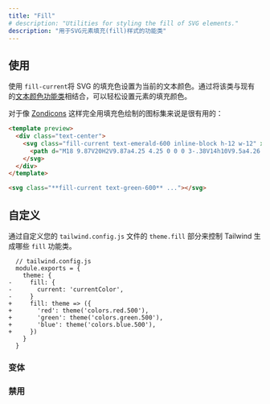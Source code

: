 ```yaml
---
title: "Fill"
# description: "Utilities for styling the fill of SVG elements."
description: "用于SVG元素填充(fill)样式的功能类"
---
```




<!-- ## Usage -->
## 使用

<!-- Use `fill-current` to set the fill color of an SVG to the current text color. This makes it easy to set an element's fill color by combining this class with an existing [text color utility](/docs/text-color). -->

<!-- Useful for styling icon sets like [Zondicons](http://www.zondicons.com/) that are drawn entirely with fills. -->
使用 `fill-current`将 SVG 的填充色设置为当前的文本颜色。通过将该类与现有的[文本颜色功能类](/docs/text-color)相结合，可以轻松设置元素的填充颜色。

对于像 [Zondicons](http://www.zondicons.com/) 这样完全用填充色绘制的图标集来说是很有用的：

```html emerald
<template preview>
  <div class="text-center">
    <svg class="fill-current text-emerald-600 inline-block h-12 w-12" xmlns="http://www.w3.org/2000/svg" viewBox="0 0 20 20">
      <path d="M18 9.87V20H2V9.87a4.25 4.25 0 0 0 3-.38V14h10V9.5a4.26 4.26 0 0 0 3 .37zM3 0h4l-.67 6.03A3.43 3.43 0 0 1 3 9C1.34 9 .42 7.73.95 6.15L3 0zm5 0h4l.7 6.3c.17 1.5-.91 2.7-2.42 2.7h-.56A2.38 2.38 0 0 1 7.3 6.3L8 0zm5 0h4l2.05 6.15C19.58 7.73 18.65 9 17 9a3.42 3.42 0 0 1-3.33-2.97L13 0z"/>
    </svg>
  </div>
</template>

<svg class="**fill-current text-green-600** ..."></svg>
```

<!-- ## Customizing -->
## 自定义 

<!-- Control which fill utilities Tailwind generates by customizing the `theme.fill` section of your `tailwind.config.js` file: -->
通过自定义您的 `tailwind.config.js` 文件的 `theme.fill` 部分来控制 Tailwind 生成哪些 `fill` 功能类。

```diff-js
  // tailwind.config.js
  module.exports = {
    theme: {
-     fill: {
-       current: 'currentColor',
-     }
+     fill: theme => ({
+       'red': theme('colors.red.500'),
+       'green': theme('colors.green.500'),
+       'blue': theme('colors.blue.500'),
+     })
    }
  }
```

<!-- ### Variants -->
### 变体

<Variants plugin="fill" />

<!-- ### Disabling -->
### 禁用

<Disabling plugin="fill" />
